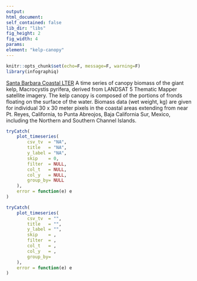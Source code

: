 ```yaml
---
output:
html_document:
self_contained: false
lib_dir: "libs"
fig_height: 2
fig_width: 4
params:
element: "kelp-canopy"
---
```


```r
knitr::opts_chunk$set(echo=F, message=F, warning=F)
library(infographiq)
```

<base target="_parent">
[Santa Barbara Coastal LTER](http://sbc.lternet.edu/cgi-bin/showDataset.cgi?docid=knb-lter-sbc.54)
A time series of canopy biomass of the giant kelp, Macrocystis pyrifera, derived from LANDSAT 5 Thematic Mapper satellite imagery. The kelp canopy is composed of the portions of fronds floating on the surface of the water. Biomass data (wet weight, kg) are given for individual 30 x 30 meter pixels in the coastal areas extending from near Pt. Reyes, California, to Punta Abreojos, Baja California Sur, Mexico, including the Northern and Southern Channel Islands.

```r
tryCatch(
    plot_timeseries(
        csv_tv  = "NA",
        title   = "NA",
        y_label = "NA",
        skip    = 0,
        filter  = NULL,
        col_t   = NULL,
        col_y   = NULL,
        group_by= NULL
    ),
    error = function(e) e
)
```

```r
tryCatch(
    plot_timeseries(
        csv_tv  = "",
        title   = "",
        y_label = "",
        skip    = ,
        filter  = ,
        col_t   = ,
        col_y   = ,
        group_by= 
    ),
    error = function(e) e
)
```
